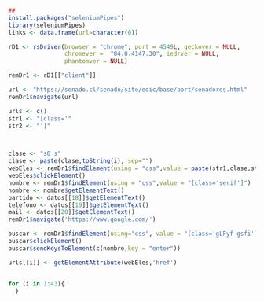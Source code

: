 
```r
##
install.packages("seleniumPipes")
library(seleniumPipes)
links <- data.frame(url=character(0))

rD1 <- rsDriver(browser = "chrome", port = 4549L, geckover = NULL, 
                chromever =  "84.0.4147.30", iedrver = NULL, 
                phantomver = NULL)

remDr1 <- rD1[["client"]]
```


```r
url <- "https://senado.cl/senado/site/edic/base/port/senadores.html"
remDr1$navigate(url)

urls <- c()
str1 <- "[class='"
str2 <- "']"



clase <- "s0 s"
clase <- paste(clase,toString(i), sep="")
webEles <- remDr1$findElement(using = "css",value = paste(str1,clase,str2, sep=""))
webEles$clickElement()
nombre <- remDr1$findElement(using = "css",value = "[class='serif']")
nombre <- nombre$getElementText()
partido <- datos[[18]]$getElementText() 
telefono <- datos[[19]]$getElementText() 
mail <- datos[[20]]$getElementText() 
remDr1$navigate('https://www.google.com/')

buscar <- remDr1$findElement(using="css", value = "[class='gLFyf gsfi']")
buscar$clickElement()
buscar$sendKeysToElement(c(nombre,key = "enter"))

urls[[i]] <- getElementAttribute(webEles,'href')


for (i in 1:43){
  }
```

